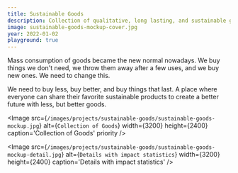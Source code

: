 ```yaml
---
title: Sustainable Goods
description: Collection of qualitative, long lasting, and sustainable goods
image: sustainable-goods-mockup-cover.jpg
year: 2022-01-02
playground: true
---
```


Mass consumption of goods became the new normal nowadays. We buy things we don't need, we throw them away after a few uses, and we buy new ones. We need to change this.

We need to buy less, buy better, and buy things that last. A place where everyone can share their favorite sustainable products to create a better future with less, but better goods.

<Image 
    src={`/images/projects/sustainable-goods/sustainable-goods-mockup.jpg`}
    alt={`Collection of Goods`}
    width={3200}
    height={2400}
    caption='Collection of Goods'
    priority
/>

<Image 
    src={`/images/projects/sustainable-goods/sustainable-goods-mockup-detail.jpg`}
    alt={`Details with impact statistics`}
    width={3200}
    height={2400}
    caption='Details with impact statistics'
/>